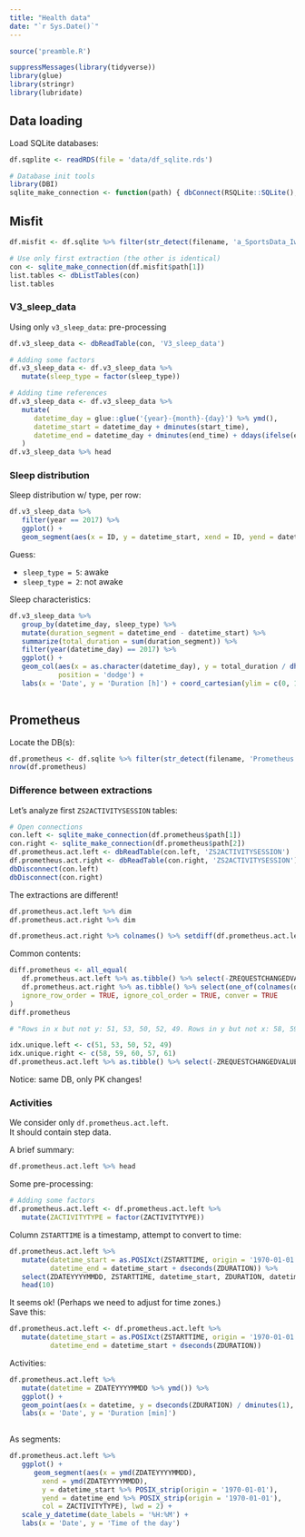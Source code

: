 ```yaml
---
title: "Health data"
date: "`r Sys.Date()`"
---
```


```r
source('preamble.R')

suppressMessages(library(tidyverse))
library(glue)
library(stringr)
library(lubridate)
```

## Data loading

Load SQLite databases:
```r
df.sqplite <- readRDS(file = 'data/df_sqlite.rds')

# Database init tools
library(DBI)
sqlite_make_connection <- function(path) { dbConnect(RSQLite::SQLite(), path) }

```


## Misfit

```r
df.misfit <- df.sqlite %>% filter(str_detect(filename, 'a_SportsData_Iwown'))

# Use only first extraction (the other is identical)
con <- sqlite_make_connection(df.misfit$path[1])
list.tables <- dbListTables(con)
list.tables

```

### V3_sleep_data

Using only `v3_sleep_data`: pre-processing

```r
df.v3_sleep_data <- dbReadTable(con, 'V3_sleep_data')

# Adding some factors
df.v3_sleep_data <- df.v3_sleep_data %>% 
   mutate(sleep_type = factor(sleep_type))

# Adding time references
df.v3_sleep_data <- df.v3_sleep_data %>% 
   mutate(
      datetime_day = glue::glue('{year}-{month}-{day}') %>% ymd(),
      datetime_start = datetime_day + dminutes(start_time),
      datetime_end = datetime_day + dminutes(end_time) + ddays(ifelse(end_time < start_time, 1, 0))
   )
df.v3_sleep_data %>% head

```

### Sleep distribution

Sleep distribution w/ type, per row:
```r

df.v3_sleep_data %>% 
   filter(year == 2017) %>% 
   ggplot() + 
   geom_segment(aes(x = ID, y = datetime_start, xend = ID, yend = datetime_end, col = sleep_type), lwd = 2)
```

Guess: 

- `sleep_type = 5`: awake
- `sleep_type = 2`: not awake

Sleep characteristics:

```r
df.v3_sleep_data %>% 
   group_by(datetime_day, sleep_type) %>% 
   mutate(duration_segment = datetime_end - datetime_start) %>% 
   summarize(total_duration = sum(duration_segment)) %>% 
   filter(year(datetime_day) == 2017) %>%
   ggplot() +
   geom_col(aes(x = as.character(datetime_day), y = total_duration / dhours(1), fill = factor(sleep_type)), 
            position = 'dodge') +
   labs(x = 'Date', y = 'Duration [h]') + coord_cartesian(ylim = c(0, 12), expand = FALSE)
   
```



## Prometheus

Locate the DB(s):

```r
df.prometheus <- df.sqlite %>% filter(str_detect(filename, 'Prometheus'))
nrow(df.prometheus)

```

### Difference between extractions

Let's analyze first `ZS2ACTIVITYSESSION` tables:
```r
# Open connections
con.left <- sqlite_make_connection(df.prometheus$path[1])
con.right <- sqlite_make_connection(df.prometheus$path[2])
df.prometheus.act.left <- dbReadTable(con.left, 'ZS2ACTIVITYSESSION')
df.prometheus.act.right <- dbReadTable(con.right, 'ZS2ACTIVITYSESSION')
dbDisconnect(con.left)
dbDisconnect(con.right)

```

The extractions are different!

```r
df.prometheus.act.left %>% dim
df.prometheus.act.right %>% dim

df.prometheus.act.right %>% colnames() %>% setdiff(df.prometheus.act.left %>% colnames())

```

Common contents:

```r
diff.prometheus <- all_equal(
   df.prometheus.act.left %>% as.tibble() %>% select(-ZREQUESTCHANGEDVALUES), 
   df.prometheus.act.right %>% as.tibble() %>% select(one_of(colnames(df.prometheus.act.left)), -ZREQUESTCHANGEDVALUES),
   ignore_row_order = TRUE, ignore_col_order = TRUE, conver = TRUE
)
diff.prometheus

# "Rows in x but not y: 51, 53, 50, 52, 49. Rows in y but not x: 58, 59, 60, 57, 61. "

idx.unique.left <- c(51, 53, 50, 52, 49)
idx.unique.right <- c(58, 59, 60, 57, 61)
df.prometheus.act.left %>% as.tibble() %>% select(-ZREQUESTCHANGEDVALUES)
```

Notice: same DB, only PK changes!

### Activities

We consider only `df.prometheus.act.left`.    
It should contain step data.

A brief summary:
```r
df.prometheus.act.left %>% head
```

Some pre-processing:
```r
# Adding some factors
df.prometheus.act.left <- df.prometheus.act.left %>% 
   mutate(ZACTIVITYTYPE = factor(ZACTIVITYTYPE))
```



Column `ZSTARTTIME` is a timestamp, attempt to convert to time:
```r
df.prometheus.act.left %>% 
   mutate(datetime_start = as.POSIXct(ZSTARTTIME, origin = '1970-01-01'),
          datetime_end = datetime_start + dseconds(ZDURATION)) %>% 
   select(ZDATEYYYYMMDD, ZSTARTTIME, datetime_start, ZDURATION, datetime_end) %>% 
   head(10)
```


It seems ok! (Perhaps we need to adjust for time zones.)   
Save this:    
```r
df.prometheus.act.left <- df.prometheus.act.left %>% 
   mutate(datetime_start = as.POSIXct(ZSTARTTIME, origin = '1970-01-01'),
          datetime_end = datetime_start + dseconds(ZDURATION))
```



Activities:
```r
df.prometheus.act.left %>% 
   mutate(datetime = ZDATEYYYYMMDD %>% ymd()) %>% 
   ggplot() + 
   geom_point(aes(x = datetime, y = dseconds(ZDURATION) / dminutes(1), col = ZACTIVITYTYPE)) + 
   labs(x = 'Date', y = 'Duration [min]')
   
```

As segments:

```r
df.prometheus.act.left %>% 
   ggplot() +
      geom_segment(aes(x = ymd(ZDATEYYYYMMDD), 
        xend = ymd(ZDATEYYYYMMDD), 
        y = datetime_start %>% POSIX_strip(origin = '1970-01-01'), 
        yend = datetime_end %>% POSIX_strip(origin = '1970-01-01'), 
        col = ZACTIVITYTYPE), lwd = 2) +
   scale_y_datetime(date_labels = '%H:%M') +
   labs(x = 'Date', y = 'Time of the day')
```

